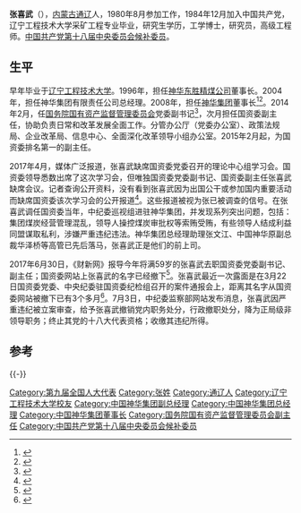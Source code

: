 '''张喜武'''（{{bd|1958年|10月||}}），[[内蒙古|内蒙古]][[通辽|通辽]]人，1980年8月参加工作，1984年12月加入中国共产党，辽宁工程技术大学采矿工程专业毕业，研究生学历，工学博士，研究员，高级工程师。[[中国共产党第十八届中央委员会候补委员|中国共产党第十八届中央委员会候补委员]]。

==生平==
早年毕业于[[辽宁工程技术大学|辽宁工程技术大学]]。1996年，担任[[神华东胜精煤公司|神华东胜精煤公司]]董事长。2004年，担任神华集团有限责任公司总经理。2008年，担任[[神华集团|神华集团]]董事长<ref>{{cite news|title=彭清华会见神华集团董事长张喜武|url=http://www.gx.xinhuanet.com/gxzw/2013-04/19/c_115457896.htm|accessdate=2014-02-13|newspaper=新华网|deadurl=yes|archiveurl=https://web.archive.org/web/20130424071353/http://www.gx.xinhuanet.com/gxzw/2013-04/19/c_115457896.htm|archivedate=2013-04-24}}</ref><ref>{{cite news|title=企业只有不断创新才能永葆活力|url=http://www.sn.xinhuanet.com/2013-03/01/c_114855875.htm|accessdate=2014-02-13|newspaper=新华网|deadurl=yes|archiveurl=https://web.archive.org/web/20140221204750/http://www.sn.xinhuanet.com/2013-03/01/c_114855875.htm|archivedate=2014-02-21}}</ref>。2014年2月，任[[国务院国有资产监督管理委员会|国务院国有资产监督管理委员会]]党委副书记<ref>{{cite news|title=张喜武任国资委副书记|url=http://news.takungpao.com/mainland/focus/2014-03/2317895.html|newspaper=大公网|accessdate=2014-03-03|archive-date=2019-05-02|archive-url=https://web.archive.org/web/20190502160131/http://news.takungpao.com/mainland/focus/2014-03/2317895.html|dead-url=no}}</ref>，次月担任国资委副主任，协助负责日常和改革发展全面工作。分管办公厅（党委办公室）、政策法规局、企业改革局、信息中心、全面深化改革领导小组办公室。2015年2月起，为国资委排名第一的副主任。

2017年4月，媒体广泛报道，张喜武缺席国资委党委召开的理论中心组学习会。国资委领导悉数出席了这次学习会，但唯独国资委党委副书记、国资委副主任张喜武缺席会议。记者查询公开资料，没有看到张喜武因为出国公干或参加国内重要活动而缺席国资委该次学习会的公开报道<ref>{{Cite web|url=http://news.163.com/17/0415/17/CI34TM0O0001899O.html|title=国资委副主任张喜武缺席国资委党委学习会_网易新闻|accessdate=2017-04-15|last=网易|work=news.163.com|archive-url=https://web.archive.org/web/20170415202223/http://news.163.com/17/0415/17/CI34TM0O0001899O.html|archive-date=2017-04-15|dead-url=yes}}</ref>。这些报道被视为张已被调查的信号。在张喜武调任国资委当年，中纪委巡视组进驻神华集团，并发现系列突出问题，包括：集团煤炭经营管理混乱，领导人操控煤炭审批权等索贿受贿，有些领导人结成利益同盟谋取私利，涉嫌严重违纪违法。神华集团总经理助理张文江、中国神华原副总裁华泽桥等高管已先后落马，张喜武正是他们的前上司。

2017年6月30日，《财新网》报导今年将满59岁的张喜武去职国资委党委副书记、副主任；国资委网站上张喜武的名字已经撤下<ref >{{cite web |url=http://district.ce.cn/newarea/sddy/201707/01/t20170701_23965091.shtml |language= |title=国资委网站撤下党委副书记、副主任张喜武简历受关注 |publisher=中国经济网 |accessdate=2017-07-01 |archive-date=2020-02-02 |archive-url=https://web.archive.org/web/20200202122317/http://district.ce.cn/newarea/sddy/201707/01/t20170701_23965091.shtml |dead-url=no }}</ref>。张喜武最近一次露面是在3月22日国资委党委、中央纪委驻国资委纪检组召开的案件通报会上，距离其名字从国资委网站被撤下已有3个多月<ref>{{cite web|url=http://news.163.com/17/0702/21/COCB1TV90001899N.html|publisher=网易|accessdate=2017-07-02|title=他的名字从国资委网站撤下 所在国企曾涉重大贪腐|archive-url=https://web.archive.org/web/20170705072342/http://news.163.com/17/0702/21/COCB1TV90001899N.html|archive-date=2017-07-05|dead-url=yes}}</ref>。7月3日，中纪委监察部网站发布消息，张喜武因严重违纪被立案审查，给予张喜武撤销党内职务处分，行政撤职处分，降为正局级非领导职务；终止其党的十八大代表资格；收缴其违纪所得。

==参考==
{{Reflist}}
{{-}}
{{start box}}
{{s-bus}}
{{s-before|[[陈必亭|陈必亭]]}}
{{s-title|[[神華集團|神華集團]]董事长|2008年12月-2014年2月}}
{{s-after|[[张玉卓_(1962年)|张玉卓]]}}
{{end box}}

{{中共十八大到十九大期间的反腐败工作}}
{{DEFAULTSORT:Z}}
[[Category:第九届全国人大代表|Category:第九届全国人大代表]]
[[Category:张姓|Category:张姓]]
[[Category:通辽人|Category:通辽人]]
[[Category:辽宁工程技术大学校友|Category:辽宁工程技术大学校友]]
[[Category:中国神华集团副总经理|Category:中国神华集团副总经理]]
[[Category:中国神华集团总经理|Category:中国神华集团总经理]]
[[Category:中国神华集团董事长|Category:中国神华集团董事长]]
[[Category:国务院国有资产监督管理委员会副主任|Category:国务院国有资产监督管理委员会副主任]]
[[Category:中国共产党第十八届中央委员会候补委员|Category:中国共产党第十八届中央委员会候补委员]]
<onlyinclude></onlyinclude>